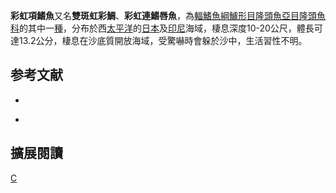 {{Speciesbox 
| genus = Iniistius
| species = twistii
| status = LC
| status_system = IUCN3.1
| authority = [[Bleeker|Bleeker]], 1856
| synonyms = *''Novacula twistii''<br /><small>Bleeker, 1856</small>
*''Xyrichtys twistii''<br /><small>Bleeker, 1856</small>
*''Novacula stockumii''<br /><small>Reuvens, 1895</small>
}}

'''彩虹項鰭魚'''又名'''雙斑虹彩鯛'''、'''彩虹連鰭唇魚'''，為[[輻鰭魚綱|輻鰭魚綱]][[鱸形目|鱸形目]][[隆頭魚亞目|隆頭魚亞目]][[隆頭魚科|隆頭魚科]]的其中一[[種|種]]，分布於西[[太平洋|太平洋]]的[[日本|日本]]及[[印尼|印尼]]海域，棲息深度10-20公尺，體長可達13.2公分，棲息在沙底質開放海域，受驚嚇時會躲於沙中，生活習性不明。

==参考文献==
*{{FishBase_species|genus=Iniistius|species=twistii|year=2013|month=7}}
{{refbegin}}
* {{TaiBNET| zh=雙斑虹彩鯛 | id=382044 | binomial=Xyrichtys twistii | authority=Bleeker, 1856 | var= | accessdate=2013-01-24}}
{{refend}}

== 擴展閱讀 ==
{{refbegin}}
{{wikispecies-inline|Iniistius twistii|彩虹項鰭魚}}
{{refend}}
{{Taxonbar|from=Q11030026}}

[[Category:項鰭魚屬|C]]


{{鱸形目小作品}}